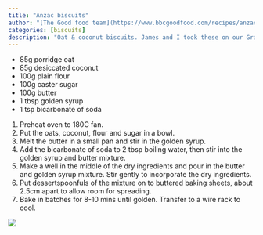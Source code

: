 ```yaml
---
title: "Anzac biscuits"
author: "[The Good food team](https://www.bbcgoodfood.com/recipes/anzac-biscuits)"
categories: [biscuits]
description: "Oat & coconut biscuits. James and I took these on our Grasmere trip."
---
```


- 85g porridge oat
- 85g desiccated coconut
- 100g plain flour
- 100g caster sugar
- 100g butter
- 1 tbsp golden syrup
- 1 tsp bicarbonate of soda

1. Preheat oven to 180C fan.
1. Put the oats, coconut, flour and sugar in a bowl.
1. Melt the butter in a small pan and stir in the golden syrup.
1. Add the bicarbonate of soda to 2 tbsp boiling water, then stir into the golden syrup and butter mixture.
1. Make a well in the middle of the dry ingredients and pour in the butter and golden syrup mixture. Stir gently to incorporate the dry ingredients.
1. Put dessertspoonfuls of the mixture on to buttered baking sheets, about 2.5cm apart to allow room for spreading.
1. Bake in batches for 8-10 mins until golden. Transfer to a wire rack to cool.

![](anzac.JPG)